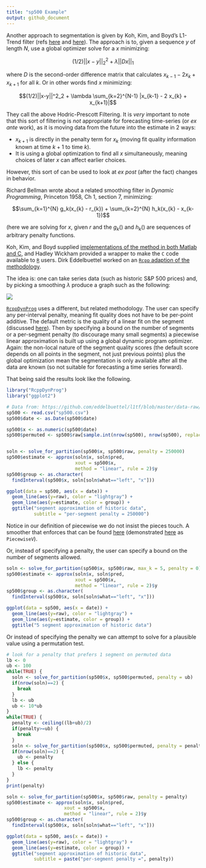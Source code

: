 ```yaml
---
title: "sp500 Example"
output: github_document
---
```


Another approach to segmentation is given by Koh, Kim, and Boyd's L1-Trend filter (refs [here](http://web.stanford.edu/~boyd/l1_tf/) and [here](http://web.stanford.edu/~boyd/papers/l1_trend_filter.html)).  The approach is to, given a sequence $y$ of length $N$, use a global optimizer solve for a $x$ minimizing:

$$(1/2)||x-y||^2_2 + \lambda ||D x||_1$$

where $D$ is the second-order difference matrix that calculates $x_{k-1} - 2 x_{k} + x_{k+1}$ for all $k$.  Or in other words find $x$ minimizing:

$$(1/2)||x-y||^2_2 + \lambda \sum_{k=2}^{N-1} |x_{k-1} - 2 x_{k} + x_{k+1}|$$


They call the above Hodric-Prescott Filtering.  It is *very* important to note that this sort of filtering is *not* appropriate for forecasting time-series (or *ex ante* work), as it is moving data from the future into the estimate in 2 ways:

  * $x_{k+1}$ is directly in the penalty term for $x_{k}$ (moving fit quality information known at time $k+1$ to time $k$).
  * It is using a global optimization to find all $x$ simultaneously, meaning choices of later $x$ can affect earlier choices.

However, this sort of can be used to look at *ex post* (after the fact) changes in behavior.

Richard Bellman wrote about a related smoothing filter in *Dynamic Programming*, Princeton 1958, Ch 1, section 7, minimizing:

$$\sum_{k=1}^{N} g_k(x_{k} - r_{k}) + \sum_{k=2}^{N} h_k(x_{k} - x_{k-1})$$

(here we are solving for $x$, given $r$ and the $g_k()$ and $h_k()$ are sequences of arbitrary penalty functions.

Koh, Kim, and Boyd supplied [implementations of the method in both Matlab and C](http://web.stanford.edu/~boyd/l1_tf/), and Hadley Wickham provided a wrapper to make the `C` code available to [`R`](https://www.r-project.org) users.  Dirk Eddelbuettel worked on an [`Rcpp` adaption of the methodology](https://github.com/eddelbuettel/rcppl1tf).

The idea is: one can take series data (such as historic S&P 500 prices) and, by picking a smoothing $\lambda$ produce a graph such as the following:

![](snp500_l1t_0200.png)


[`RcppDynProg`](https://github.com/WinVector/RcppDynProg) uses a different, but related methodology.  The user can specify any per-interval penalty, meaning fit quality does not have to be per-point additive.  The default metric is the quality of a linear fit on the segment (discussed [here](https://winvector.github.io/RcppDynProg/articles/RcppDynProg.html)).  Then by specifying a bound on the number of segments or a per-segment penalty (to discourage many small segments) a piecewise linear approximation is built up using a global dynamic program optimizer.  Again: the non-local nature of the segment quality scores (the default score depends on all points in the segment, not just previous points) plus the global optimization mean the segmentation is only available after all the data are known (so not suitable for forecasting a time series forward).

That being said the results look like the following.

```r
library("RcppDynProg")
library("ggplot2")

# Data from: https://github.com/eddelbuettel/l1tf/blob/master/data-raw/sp500.csv
sp500 <- read.csv("sp500.csv")
sp500$date <- as.Date(sp500$date)

sp500$x <- as.numeric(sp500$date)
sp500$permuted <- sp500$raw[sample.int(nrow(sp500), nrow(sp500), replace = FALSE)]


soln <- solve_for_partition(sp500$x, sp500$raw, penalty = 250000)
sp500$estimate <- approx(soln$x, soln$pred, 
                         xout = sp500$x, 
                         method = "linear", rule = 2)$y
sp500$group <- as.character(
  findInterval(sp500$x, soln[soln$what=="left", "x"]))

ggplot(data = sp500, aes(x = date)) +
  geom_line(aes(y=raw), color = "lightgray") +
  geom_line(aes(y=estimate, color = group)) +
  ggtitle("segment approximation of historic data",
          subtitle = "per-segment penalty = 250000")
```

Notice in our definition of piecewise we do not insist the pieces touch.
A smoother that enforces that can be found [here](https://github.com/WinVector/vtreat/blob/master/R/segmented_variable.R) (demonstrated
[here](https://github.com/WinVector/RcppDynProg/blob/master/extras/SegmentationL.md) as `PiecewiseV`).

Or, instead of specifying a penalty, the user can specify a bound on the number of segments allowed.


```r
soln <- solve_for_partition(sp500$x, sp500$raw, max_k = 5, penalty = 0)
sp500$estimate <- approx(soln$x, soln$pred, 
                         xout = sp500$x, 
                         method = "linear", rule = 2)$y
sp500$group <- as.character(
  findInterval(sp500$x, soln[soln$what=="left", "x"]))

ggplot(data = sp500, aes(x = date)) +
  geom_line(aes(y=raw), color = "lightgray") +
  geom_line(aes(y=estimate, color = group)) +
  ggtitle("5 segment approximation of historic data")
```


Or instead of specifying the penalty we can attempt to solve for
a plausible value using a permutation test.


```r

# look for a penalty that prefers 1 segment on permuted data
lb <- 0
ub <- 100
while(TRUE) {
  soln <- solve_for_partition(sp500$x, sp500$permuted, penalty = ub)
  if(nrow(soln)==2) {
    break
  }
  lb <- ub
  ub <- 10*ub
}
while(TRUE) {
  penalty <- ceiling((lb+ub)/2)
  if(penalty>=ub) {
    break
  }
  soln <- solve_for_partition(sp500$x, sp500$permuted, penalty = penalty)
  if(nrow(soln)==2) {
    ub <- penalty
  } else {
    lb <- penalty
  }
}
print(penalty)

soln <- solve_for_partition(sp500$x, sp500$raw, penalty = penalty)
sp500$estimate <- approx(soln$x, soln$pred, 
                     xout = sp500$x, 
                     method = "linear", rule = 2)$y
sp500$group <- as.character(
  findInterval(sp500$x, soln[soln$what=="left", "x"]))

ggplot(data = sp500, aes(x = date)) +
  geom_line(aes(y=raw), color = "lightgray") +
  geom_line(aes(y=estimate, color = group)) +
  ggtitle("segment approximation of historic data",
          subtitle = paste("per-segment penalty =", penalty))

```
